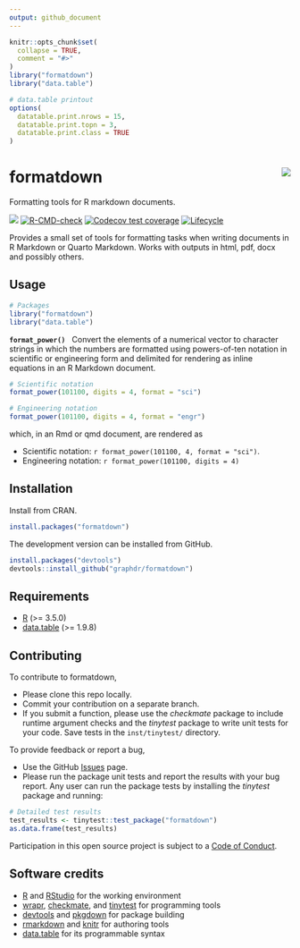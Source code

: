 ```yaml
---
output: github_document
---
```


<!-- Edit README.Rmd (not README.md) -->

```r
knitr::opts_chunk$set(
  collapse = TRUE,
  comment = "#>"
)
library("formatdown")
library("data.table")

# data.table printout
options(
  datatable.print.nrows = 15,
  datatable.print.topn = 3,
  datatable.print.class = TRUE
)
```




# formatdown  <img src="man/figures/logo.png" align="right">

Formatting tools for R markdown documents. 

<!-- badges: start -->
[![](https://www.r-pkg.org/badges/version/formatdown)](https://cran.r-project.org/package=formatdown)
[![R-CMD-check](https://github.com/graphdr/formatdown/actions/workflows/check-standard.yaml/badge.svg)](https://github.com/graphdr/formatdown/actions/workflows/check-standard.yaml)
[![Codecov test coverage](https://codecov.io/gh/graphdr/formatdown/branch/main/graph/badge.svg)](https://app.codecov.io/gh/graphdr/formatdown?branch=main)
[![Lifecycle](https://img.shields.io/badge/lifecycle-experimental-orange.svg)](https://lifecycle.r-lib.org/articles/stages.html#experimental)
<!-- badges: end -->

Provides a small set of tools for formatting tasks when writing documents in R Markdown or Quarto Markdown. Works with outputs in html, pdf, docx and possibly others. 




## Usage

```r
# Packages
library("formatdown")
library("data.table")
```

**`format_power()`** &nbsp; Convert the elements of a numerical vector to character strings in which the numbers are formatted using powers-of-ten notation in scientific or engineering form and delimited for rendering as inline equations in an R Markdown document.

```r
# Scientific notation
format_power(101100, digits = 4, format = "sci")

# Engineering notation
format_power(101100, digits = 4, format = "engr")
```

which, in an Rmd or qmd document, are rendered as 

- Scientific notation: `r format_power(101100, 4, format = "sci")`. 
- Engineering notation: `r format_power(101100, digits = 4)`






## Installation

Install from CRAN. 

```r
install.packages("formatdown")
```

The development version can be installed from GitHub.   

```r
install.packages("devtools")
devtools::install_github("graphdr/formatdown")
```







## Requirements

- <a href="https://www.r-project.org/" target="_blank">R</a> (\>= 3.5.0)
- <a href="https://rdatatable.gitlab.io/data.table/"
  target="_blank">data.table</a> (\>= 1.9.8)  







## Contributing

To contribute to formatdown,

- Please clone this repo locally.  
- Commit your contribution on a separate branch.
- If you submit a function, please use the *checkmate* package to
  include runtime argument checks and the *tinytest* package to write
  unit tests for your code. Save tests in the `inst/tinytest/`
  directory.

To provide feedback or report a bug,

- Use the GitHub <a href="https://github.com/graphdr/formatdown/issues">
    Issues</a> page.
- Please run the package unit tests and report the results with your bug
  report. Any user can run the package tests by installing the
  *tinytest* package and running:

``` r
# Detailed test results
test_results <- tinytest::test_package("formatdown")
as.data.frame(test_results)
```

Participation in this open source project is subject to a [Code of
Conduct](https://graphdr.github.io/formatdown/CONDUCT.html).



## Software credits

- [R](https://www.r-project.org/) and [RStudio](https://posit.co/) for the working environment
- [wrapr](https://CRAN.R-project.org/package=wrapr), [checkmate](https://CRAN.R-project.org/package=checkmate), and [tinytest](https://CRAN.R-project.org/package=tinytest) for programming tools
- [devtools](https://CRAN.R-project.org/package=devtools) and [pkgdown](https://CRAN.R-project.org/package=pkgdown) for package building 
- [rmarkdown](https://CRAN.R-project.org/package=rmarkdown) and [knitr](https://CRAN.R-project.org/package=knitr) for authoring tools 
- [data.table](https://CRAN.R-project.org/package=data.table) for its programmable syntax
 



